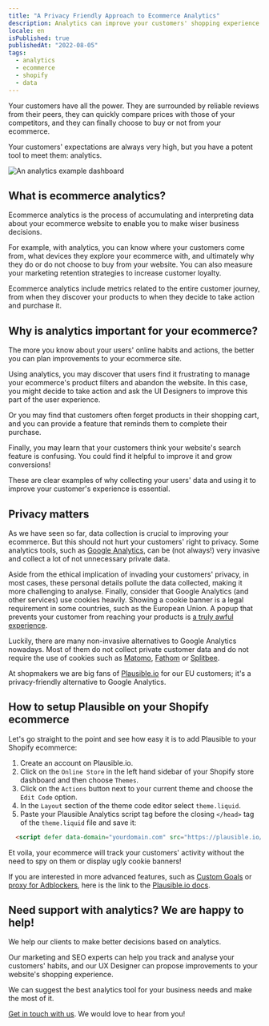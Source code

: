 ```yaml
---
title: "A Privacy Friendly Approach to Ecommerce Analytics"
description: Analytics can improve your customers' shopping experience and increase your conversion rate. Find out how.
locale: en
isPublished: true
publishedAt: "2022-08-05"
tags:
  - analytics
  - ecommerce
  - shopify
  - data
---
```


Your customers have all the power. They are surrounded by reliable reviews from
their peers, they can quickly compare prices with those of your competitors, and
they can finally choose to buy or not from your ecommerce.

Your customers' expectations are always very high, but you have a potent tool to
meet them: analytics.

![An analytics example dashboard](/images/blog/analytics-dashboard.jpg)

## What is ecommerce analytics?

Ecommerce analytics is the process of accumulating and interpreting data about
your ecommerce website to enable you to make wiser business decisions.

For example, with analytics, you can know where your customers come from, what
devices they explore your ecommerce with, and ultimately why they do or do not
choose to buy from your website. You can also measure your marketing retention
strategies to increase customer loyalty.

Ecommerce analytics include metrics related to the entire customer journey, from
when they discover your products to when they decide to take action and purchase
it.

## Why is analytics important for your ecommerce?

The more you know about your users' online habits and actions, the better you
can plan improvements to your ecommerce site.

Using analytics, you may discover that users find it frustrating to manage your
ecommerce's product filters and abandon the website. In this case, you might
decide to take action and ask the UI Designers to improve this part of the user
experience.

Or you may find that customers often forget products in their shopping cart, and
you can provide a feature that reminds them to complete their purchase.

Finally, you may learn that your customers think your website's search feature
is confusing. You could find it helpful to improve it and grow conversions!

These are clear examples of why collecting your users' data and using it to
improve your customer's experience is essential.

## Privacy matters

As we have seen so far, data collection is crucial to improving your ecommerce.
But this should not hurt your customers' right to privacy. Some analytics tools,
such as [Google Analytics](https://analytics.google.com/), can be (not always!)
very invasive and collect a lot of not unnecessary private data.

Aside from the ethical implication of invading your customers' privacy, in most
cases, these personal details pollute the data collected, making it more
challenging to analyse. Finally, consider that Google Analytics (and other
services) use cookies heavily. Showing a cookie banner is a legal requirement in
some countries, such as the European Union. A popup that prevents your customer
from reaching your products is [a truly awful
experience](https://www.nytimes.com/2022/01/29/business/dealbook/how-cookie-banners-backfired.html).

Luckily, there are many non-invasive alternatives to Google Analytics nowadays.
Most of them do not collect private customer data and do not require the use of
cookies such as [Matomo](https://matomo.org/), [Fathom](https://usefathom.com/)
or [Splitbee](https://splitbee.io/).

At shopmakers we are big fans of [Plausible.io](https://plausible.io/sites) for
our EU customers; it's a privacy-friendly alternative to Google Analytics.

## How to setup Plausible on your Shopify ecommerce

Let's go straight to the point and see how easy it is to add Plausible to your
Shopify ecommerce:

1. Create an account on Plausible.io.
1. Click on the `Online Store` in the left hand sidebar of your Shopify store
   dashboard and then choose `Themes`.
1. Click on the `Actions` button next to your current theme and choose the `Edit
   Code` option.
1. In the `Layout` section of the theme code editor select `theme.liquid`.
1. Paste your Plausible Analytics script tag before the closing `</head>` tag of
   the `theme.liquid` file and save it:
  ```html
    <script defer data-domain="yourdomain.com" src="https://plausible.io/js/script.js"></script>
  ```

Et voila, your ecommerce will track your customers' activity without the need to
spy on them or display ugly cookie banners!

If you are interested in more advanced features, such as [Custom
Goals](https://plausible.io/docs/custom-event-goals) or [proxy for
Adblockers](https://plausible.io/docs/proxy/introduction), here is the link to
the [Plausible.io docs](https://plausible.io/docs/).

## Need support with analytics? We are happy to help!

We help our clients to make better decisions based on analytics.

Our marketing and SEO experts can help you track and analyse your customers'
habits, and our UX Designer can propose improvements to your website's shopping
experience.

We can suggest the best analytics tool for your business needs and make the most
of it.

[Get in touch with us](mailto:hello@somoscuatro.es). We would love to hear from
you!
